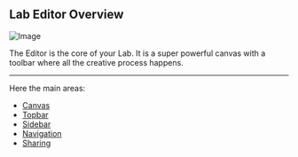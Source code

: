 ## Lab Editor Overview

![Image](/canvas.png)

The Editor is the core of your Lab. It is a super powerful canvas with a toolbar where all the creative process happens.

---

Here the main areas:
- [Canvas](lab_editor/canvas)
- [Topbar](lab_editor/topbar)
- [Sidebar](lab_editor/sidebar)
- [Navigation](lab_editor/navigation)
- [Sharing](lab_editor/sharing)

